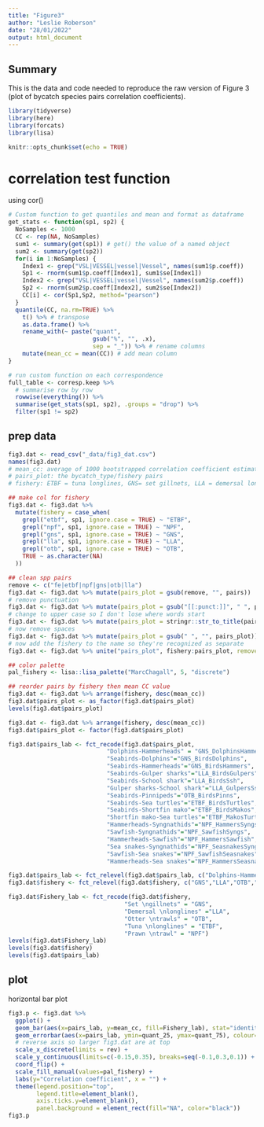 ```yaml
---
title: "Figure3"
author: "Leslie Roberson"
date: "28/01/2022"
output: html_document
---
```


## Summary

This is the data and code needed to reproduce the raw version of Figure 3 (plot of bycatch species pairs correlation coefficients). 

```r

library(tidyverse)
library(here)
library(forcats)
library(lisa)

knitr::opts_chunk$set(echo = TRUE)
```

# correlation test function
using cor()
```r
# Custom function to get quantiles and mean and format as dataframe
get_stats <- function(sp1, sp2) {
  NoSamples <- 1000
  CC <- rep(NA, NoSamples)
  sum1 <- summary(get(sp1)) # get() the value of a named object
  sum2 <- summary(get(sp2))
  for(i in 1:NoSamples) {
    Index1 <- grep("VSL|VESSEL|vessel|Vessel", names(sum1$p.coeff))
    Sp1 <- rnorm(sum1$p.coeff[Index1], sum1$se[Index1])
    Index2 <- grep("VSL|VESSEL|vessel|Vessel", names(sum2$p.coeff))
    Sp2 <- rnorm(sum2$p.coeff[Index2], sum2$se[Index2])
    CC[i] <- cor(Sp1,Sp2, method="pearson") 
  }
  quantile(CC, na.rm=TRUE) %>% 
    t() %>% # transpose
    as.data.frame() %>%
    rename_with(~ paste("quant",
                        gsub("%", "", .x),
                        sep = "_")) %>% # rename columns
    mutate(mean_cc = mean(CC)) # add mean column
}

# run custom function on each correspondence
full_table <- corresp.keep %>% 
  # summarise row by row
  rowwise(everything()) %>% 
  summarise(get_stats(sp1, sp2), .groups = "drop") %>% 
  filter(sp1 != sp2)

```

## prep data

```r

fig3.dat <- read_csv("_data/fig3_dat.csv")
names(fig3.dat)
# mean_cc: average of 1000 bootstrapped correlation coefficient estimates
# pairs_plot: the bycatch_type/fishery pairs
# fishery: ETBF = tuna longlines, GNS= set gillnets, LLA = demersal longlines, OTB = otter bottom trawl, NPF = prawn trawl

## make col for fishery 
fig3.dat <- fig3.dat %>%
  mutate(fishery = case_when(
    grepl("etbf", sp1, ignore.case = TRUE) ~ "ETBF",
    grepl("npf", sp1, ignore.case = TRUE) ~ "NPF",
    grepl("gns", sp1, ignore.case = TRUE) ~ "GNS",
    grepl("lla", sp1, ignore.case = TRUE) ~ "LLA",
    grepl("otb", sp1, ignore.case = TRUE) ~ "OTB",
    TRUE ~ as.character(NA)
  ))

## clean spp pairs
remove <- c("fe|etbf|npf|gns|otb|lla")
fig3.dat <- fig3.dat %>% mutate(pairs_plot = gsub(remove, "", pairs))
# remove punctuation
fig3.dat <- fig3.dat %>% mutate(pairs_plot = gsub("[[:punct:]]", " ", pairs_plot))
# change to upper case so I don't lose where words start
fig3.dat <- fig3.dat %>% mutate(pairs_plot = stringr::str_to_title(pairs_plot))
# now remove spaces
fig3.dat <- fig3.dat %>% mutate(pairs_plot = gsub(" ", "", pairs_plot))
# now add the fishery to the name so they're recognized as separate
fig3.dat <- fig3.dat %>% unite("pairs_plot", fishery:pairs_plot, remove=FALSE) 

## color palette
pal_fishery <- lisa::lisa_palette("MarcChagall", 5, "discrete")

## reorder pairs by fishery then mean CC value
fig3.dat <- fig3.dat %>% arrange(fishery, desc(mean_cc))
fig3.dat$pairs_plot <- as_factor(fig3.dat$pairs_plot)
levels(fig3.dat$pairs_plot)

fig3.dat <- fig3.dat %>% arrange(fishery, desc(mean_cc))
fig3.dat$pairs_plot <- factor(fig3.dat$pairs_plot)

fig3.dat$pairs_lab <- fct_recode(fig3.dat$pairs_plot,
                            "Dolphins-Hammerheads" = "GNS_DolphinsHammers",
                            "Seabirds-Dolphins"="GNS_BirdsDolphins",
                            "Seabirds-Hammerheads"="GNS_BirdsHammers",
                            "Seabirds-Gulper sharks"="LLA_BirdsGulpers",
                            "Seabirds-School shark"="LLA_BirdsSsh",
                            "Gulper sharks-School shark"="LLA_GulpersSsh",
                            "Seabirds-Pinnipeds"="OTB_BirdsPinns",
                            "Seabirds-Sea turtles"="ETBF_BirdsTurtles",
                            "Seabirds-Shortfin mako"="ETBF_BirdsMakos",
                            "Shortfin mako-Sea turtles"="ETBF_MakosTurtles",
                            "Hammerheads-Syngnathids"="NPF_HammersSyngs",
                            "Sawfish-Syngnathids"="NPF_SawfishSyngs",
                            "Hammerheads-Sawfish"="NPF_HammersSawfish",
                            "Sea snakes-Syngnathids"="NPF_SeasnakesSyngs",
                            "Sawfish-Sea snakes"="NPF_SawfishSeasnakes",
                            "Hammerheads-Sea snakes"="NPF_HammersSeasnakes")

fig3.dat$pairs_lab <- fct_relevel(fig3.dat$pairs_lab, c("Dolphins-Hammerheads", "Seabirds-Dolphins", "Seabirds-Hammerheads", "Seabirds-Gulper sharks", "Seabirds-School shark", "Gulper sharks-School shark", "Seabirds-Pinnipeds", "Seabirds-Sea turtles", "Seabirds-Shortfin mako", "Shortfin mako-Sea turtles", "Hammerheads-Syngnathids", "Sawfish-Syngnathids", "Hammerheads-Sawfish", "Sea snakes-Syngnathids", "Sawfish-Sea snakes", "Hammerheads-Sea snakes"))
fig3.dat$fishery <- fct_relevel(fig3.dat$fishery, c("GNS","LLA","OTB","ETBF","NPF"))

fig3.dat$Fishery_lab <- fct_recode(fig3.dat$fishery, 
                                 "Set \ngillnets" = "GNS",
                                 "Demersal \nlonglines" ="LLA",
                                 "Otter \ntrawls" = "OTB",
                                 "Tuna \nlonglines" = "ETBF",
                                 "Prawn \ntrawl" = "NPF")
levels(fig3.dat$Fishery_lab)
levels(fig3.dat$fishery)
levels(fig3.dat$pairs_lab)
```

## plot
horizontal bar plot
```r
fig3.p <- fig3.dat %>%
  ggplot() +
  geom_bar(aes(x=pairs_lab, y=mean_cc, fill=Fishery_lab), stat="identity") +
  geom_errorbar(aes(x=pairs_lab, ymin=quant_25, ymax=quant_75), colour="black", size=0.3) +
  # reverse axis so larger fig3.dat are at top 
  scale_x_discrete(limits = rev) +
  scale_y_continuous(limits=c(-0.15,0.35), breaks=seq(-0.1,0.3,0.1)) +
  coord_flip() +
  scale_fill_manual(values=pal_fishery) +
  labs(y="Correlation coefficient", x = "") +
  theme(legend.position="top",
        legend.title=element_blank(),
        axis.ticks.y=element_blank(),
        panel.background = element_rect(fill="NA", color="black"))
fig3.p
```

